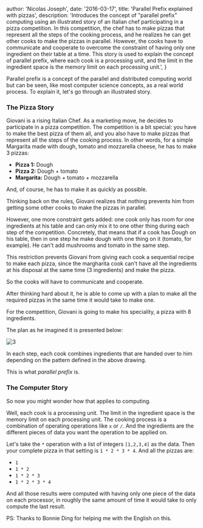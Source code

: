 
  author: 'Nicolas Joseph',
  date: '2016-03-17',
  title: 'Parallel Prefix explained with pizzas',
  description: 'Introduces the concept of "parallel prefix" computing using an illustrated story of an Italian chef participating in a pizza competition. In this competition, the chef has to make pizzas that represent all the steps of the cooking process, and he realizes he can get other cooks to make the pizzas in parallel. However, the cooks have to communicate and cooperate to overcome the constraint of having only one ingredient on their table at a time. This story is used to explain the concept of parallel prefix, where each cook is a processing unit, and the limit in the ingredient space is the memory limit on each processing unit.',
}


Parallel prefix is a concept of the parallel and distributed computing world but can be seen,
like most computer science concepts, as a real world process.
To explain it, let's go through an illustrated story.

### The Pizza Story

Giovani is a rising Italian Chef. As a marketing move, he decides to participate in a pizza
competition. The competition is a bit special: you have to make the best pizza of them all,
and you also have to make pizzas that represent all the steps of the cooking process.
In other words, for a simple Margarita made with dough, tomato and mozzarella cheese,
he has to make 3 pizzas:

- **Pizza 1:** Dough
- **Pizza 2:** Dough + tomato
- **Margarita:** Dough + tomato + mozzarella

And, of course, he has to make it as quickly as possible.

Thinking back on the rules, Giovani realizes that nothing prevents him from
getting some other cooks to make the pizzas in parallel.

However, one more constraint gets added: one cook only has room for one ingredients
at his table and can only mix it to one other thing during each step of the
competition. Concretely, that means that if a cook has Dough on his table,
then in one step he make dough with one thing on it (tomato, for example).
He can't add mushrooms and tomato in the same step.

This restriction prevents Giovani from giving each cook a sequential recipe
to make each pizza, since the margharita cook can't have all the ingredients
at his disposal at the same time (3 ingredients) and make the pizza.

So the cooks will have to communicate and cooperate.

After thinking hard about it, he is able to come up with a plan to make all the
required pizzas in the same time it would take to make one.

For the competition, Giovani is going to make his speciality, a pizza with 8 ingredients.

The plan as he imagined it is presented below:

![3](/images/blog/2016-03-17-parallele-prefix-and-pizzas/pizza_parallel_prefix.png)

In each step, each cook combines ingredients that are handed over to
him depending on the pattern defined in the above drawing.

This is what _parallel prefix_ is.

### The Computer Story

So now you might wonder how that applies to computing.

Well, each cook is a processing unit. The limit in the ingredient space is
the memory limit on each processing unit. The cooking process is a combination
of operating operations like `x` or `/`. And the ingredients are the different
pieces of data you want the operation to be applied on.

Let's take the `*` operation with a list of integers `[1,2,3,4]` as the data.
Then your complete pizza in that setting is `1 * 2 * 3 * 4`. And all the pizzas are:

- `1`
- `1 * 2`
- `1 * 2 * 3`
- `1 * 2 * 3 * 4`

And all those results were computed with having only one piece of the data on
each processor, in roughly the same amount of time it would take to only
compute the last result.

PS: Thanks to Bonnie Ding for helping me with the English on this.
